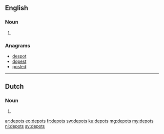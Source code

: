 ==English==

===Noun===
{{head|en|plural}}

# {{plural of|depot|lang=en|nocat=1}}

===Anagrams===
* [[despot#English|despot]]
* [[dopest#English|dopest]]
* [[posted#English|posted]]

----

==Dutch==

===Noun===
{{head|nl}}

# {{nl-noun form of|pl|depot}}

[[ar:depots]]
[[eo:depots]]
[[fr:depots]]
[[sw:depots]]
[[ku:depots]]
[[mg:depots]]
[[my:depots]]
[[nl:depots]]
[[sv:depots]]